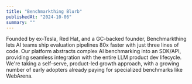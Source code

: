 ```yaml
---
title: "Benchmarkthing Blurb"
publishedAt: "2024-10-06"
summary: ""
---
```


Founded by ex-Tesla, Red Hat, and a GC-backed founder, Benchmarkthing lets AI teams ship evaluation pipelines 80x faster with just three lines of code. Our platform abstracts complex AI benchmarking into an SDK/API, providing seamless integration with the entire LLM product dev lifecycle. We're taking a self-serve, product-led growth approach, with a growing number of early adopters already paying for specialized benchmarks like WebArena.
